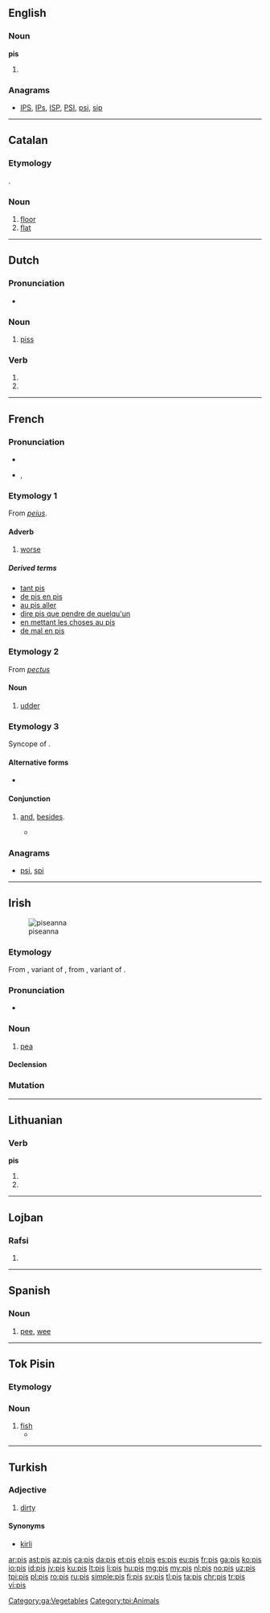 {{also|piś|piš|pi·š}}
==English==

===Noun===
'''pis'''

# {{plural of|pi}}

===Anagrams===
* [[IPS#English|IPS]], [[IPs#English|IPs]], [[ISP#English|ISP]], [[PSI#English|PSI]], [[psi#English|psi]], [[sip#English|sip]]

----

==Catalan==

===Etymology===
{{etyl|es|ca}} {{term|piso|lang=es}}.

===Noun===
{{ca-noun|m}}

# [[floor]] {{gloss|storey}}
# [[flat]] {{gloss|apartment}}

----

==Dutch==

===Pronunciation===
* {{rhymes|ɪs|lang=nl}}

===Noun===
{{nl-noun|m|-|-}}

# {{context|vulgar|lang=nl}} [[piss]]

===Verb===
{{nl-verb-form}}

# {{nl-verb form of|p=1|n=sg|t=pres|m=ind|pissen}}
# {{nl-verb form of|m=imp|pissen}}

----

==French==

===Pronunciation===
* {{audio|Fr-pis.ogg|audio}}
* {{IPA|/pi/|lang=fr}}, {{X-SAMPA|/pi/}}

===Etymology 1===
From {{etyl|la|fr}} ''[[peius]]''.

====Adverb====
{{fr-adv}}

# [[worse]]

=====Derived terms=====
* [[tant pis]]
* [[de pis en pis]]
* [[au pis aller]]
* [[dire pis que pendre de quelqu'un]]
* [[en mettant les choses au pis]]
* [[de mal en pis]]

===Etymology 2===
From {{etyl|la|fr}} ''[[pectus]]''

====Noun====
{{fr-noun|m|pl=pis}}

# [[udder]]

===Etymology 3===
Syncope of {{term|puis}}.

====Alternative forms====
* {{l/fr|pi}}

====Conjunction====
{{head|fr|conjunction}}

# {{context|Quebec|colloquial|lang=fr}} [[and]], [[besides]].
#* {{quote-book|year=1996|author=[[w:Chrystine Brouillet|Chrystine Brouillet]]|title=C'est pour mieux t'aimer, mon enfant|isbn=2-89021-276-9| page=78| passage="Je suis habituée, protesta-t-elle. '''Pis''' j'ai pas besoin d'un père pour me faire la morale." — ''I'm used to it, she protested. And I don't need a father to lecture me''}}

===Anagrams===
* [[psi#French|psi]], [[spi#French|spi]]

----

==Irish==
[[File:Pisum sativum green.jpg|thumb|piseanna]]
===Etymology===
From {{etyl|LL.|ga}} {{term|pisa|lang=la}}, variant of {{etyl|la|ga}} {{term|pisum||pea|lang=la}}, from {{etyl|grc|ga}} {{term|πίσον|tr=pison|lang=grc}}, variant of {{term|πίσος|tr=pisos|lang=grc}}.

===Pronunciation===
* {{IPA|[pʲɪʃ]|lang=ga}}

===Noun===
{{ga-noun|pise|piseanna|g=f}}

# [[pea]]

====Declension====
{{ga-decl-f2|p|is|ise|pl=iseanna}}

===Mutation===
{{ga mut cons|p|is}}

[[Category:ga:Vegetables]]

----

==Lithuanian==

===Verb===
'''pis'''

# {{lt-form-verb|3s|fut|pisti}}
# {{lt-form-verb|3p|fut|pisti}}

----

==Lojban==

===Rafsi===
{{jbo-rafsi}}

# {{jbo-rafsi of|pinsi}}

----

==Spanish==

===Noun===
{{es-noun|m|pis}}

# [[pee]], [[wee]]

----

==Tok Pisin==

===Etymology===
{{etyl|en|tpi}} {{term|fish|lang=en}}

===Noun===
{{head|tpi|noun}}

# [[fish]]
#* {{tpi-cite-bible|Gen|1|21|Orait God i mekim kamap ol traipela '''pis''' na snek bilong solwara, na ol arapela kain samting bilong solwara, na ol kain kain pisin.}}

{{LDL}}

[[Category:tpi:Animals]]
----

==Turkish==

===Adjective===
{{tr-adj}}

# [[dirty]]

====Synonyms====
* [[kirli]]

[[ar:pis]]
[[ast:pis]]
[[az:pis]]
[[ca:pis]]
[[da:pis]]
[[et:pis]]
[[el:pis]]
[[es:pis]]
[[eu:pis]]
[[fr:pis]]
[[ga:pis]]
[[ko:pis]]
[[io:pis]]
[[id:pis]]
[[jv:pis]]
[[ku:pis]]
[[lt:pis]]
[[li:pis]]
[[hu:pis]]
[[mg:pis]]
[[my:pis]]
[[nl:pis]]
[[no:pis]]
[[uz:pis]]
[[tpi:pis]]
[[pl:pis]]
[[ro:pis]]
[[ru:pis]]
[[simple:pis]]
[[fi:pis]]
[[sv:pis]]
[[tl:pis]]
[[ta:pis]]
[[chr:pis]]
[[tr:pis]]
[[vi:pis]]